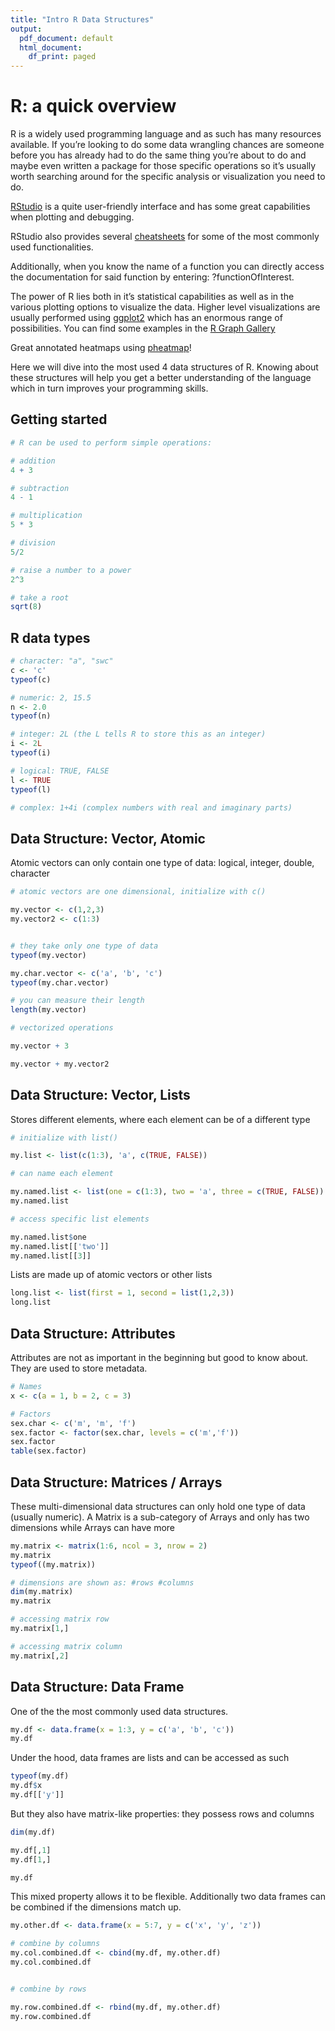 ```yaml
---
title: "Intro R Data Structures"
output:
  pdf_document: default
  html_document:
    df_print: paged
---
```


# R: a quick overview

R is a widely used programming language and as such has many resources available. If you're looking to do some data wrangling chances are someone before you has already had to do the same thing you're about to do and maybe even written a package for those specific operations so it's usually worth searching around for the specific analysis or visualization you need to do. 

[RStudio](https://www.rstudio.com/) is a quite user-friendly interface and has some great capabilities when plotting and debugging.

RStudio also provides several [cheatsheets](https://www.rstudio.com/resources/cheatsheets) for some of the most commonly used functionalities.

Additionally, when you know the name of a function you can directly access the documentation for said function by entering: ?functionOfInterest.

The power of R lies both in it's statistical capabilities as well as in the various plotting options to visualize the data. Higher level visualizations are usually performed using [ggplot2](http://ggplot2.org/) which has an enormous range of possibilities. You can find some examples in the [R Graph Gallery](http://www.r-graph-gallery.com/)

Great annotated heatmaps using [pheatmap](https://davetang.org/muse/2018/05/15/making-a-heatmap-in-r-with-the-pheatmap-package/)! 

Here we will dive into the most used 4 data structures of R. Knowing about these structures will help you get a better understanding of the language which in turn improves your programming skills.
 
## Getting started

```r
# R can be used to perform simple operations:

# addition
4 + 3

# subtraction
4 - 1

# multiplication
5 * 3

# division
5/2

# raise a number to a power
2^3

# take a root
sqrt(8)


```

## R data types 

```r
# character: "a", "swc"
c <- 'c'
typeof(c)

# numeric: 2, 15.5
n <- 2.0
typeof(n)

# integer: 2L (the L tells R to store this as an integer)
i <- 2L
typeof(i)

# logical: TRUE, FALSE
l <- TRUE
typeof(l)

# complex: 1+4i (complex numbers with real and imaginary parts)
```

## Data Structure: Vector, Atomic

Atomic vectors can only contain one type of data: logical, integer, double, character

```r
# atomic vectors are one dimensional, initialize with c()

my.vector <- c(1,2,3)
my.vector2 <- c(1:3)


# they take only one type of data
typeof(my.vector)

my.char.vector <- c('a', 'b', 'c')
typeof(my.char.vector)

# you can measure their length
length(my.vector)
```

```r
# vectorized operations

my.vector + 3

my.vector + my.vector2
```

## Data Structure: Vector, Lists

Stores different elements, where each element can be of a different type

```r
# initialize with list()

my.list <- list(c(1:3), 'a', c(TRUE, FALSE))

# can name each element

my.named.list <- list(one = c(1:3), two = 'a', three = c(TRUE, FALSE))
my.named.list

# access specific list elements

my.named.list$one
my.named.list[['two']]
my.named.list[[3]]

```


Lists are made up of atomic vectors or other lists

```r
long.list <- list(first = 1, second = list(1,2,3))
long.list

```

## Data Structure: Attributes

Attributes are not as important in the beginning but good to know about. They are used to store metadata.

```r
# Names
x <- c(a = 1, b = 2, c = 3)

```

```r
# Factors 
sex.char <- c('m', 'm', 'f')
sex.factor <- factor(sex.char, levels = c('m','f'))
sex.factor
table(sex.factor)
```

## Data Structure: Matrices / Arrays

These multi-dimensional data structures can only hold one type of data (usually numeric). A Matrix is a sub-category of Arrays and only has two dimensions while Arrays can have more

```r

my.matrix <- matrix(1:6, ncol = 3, nrow = 2)
my.matrix
typeof((my.matrix))

# dimensions are shown as: #rows #columns 
dim(my.matrix)
my.matrix
```

```r
# accessing matrix row
my.matrix[1,]

# accessing matrix column
my.matrix[,2]
```


## Data Structure: Data Frame

One of the the most commonly used data structures.

```r
my.df <- data.frame(x = 1:3, y = c('a', 'b', 'c'))
my.df

```

Under the hood, data frames are lists and can be accessed as such

```r

typeof(my.df)
my.df$x
my.df[['y']]

```

But they also have matrix-like properties: they possess rows and columns

```r

dim(my.df)

my.df[,1]
my.df[1,]

my.df

```


This mixed property allows it to be flexible. Additionally two data frames can be combined if the dimensions match up.

```r

my.other.df <- data.frame(x = 5:7, y = c('x', 'y', 'z'))

# combine by columns
my.col.combined.df <- cbind(my.df, my.other.df)
my.col.combined.df


# combine by rows

my.row.combined.df <- rbind(my.df, my.other.df)
my.row.combined.df

```
